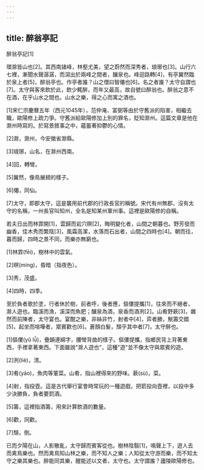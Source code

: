 ```yaml
---
---
---
```

title: 醉翁亭記
---




醉翁亭記[1]

環滁皆山也[2]。其西南諸峰，林壑尤美，望之蔚然而深秀者，琅琊也[3]。山行六七裡，漸聞水聲潺潺，而瀉出於兩峰之間者，釀泉也。峰迴路轉[4]，有亭翼然臨於泉上者[5]，醉翁亭也。作亭者誰？山之僧曰智僊也[6]。名之者誰？太守自謂也[7]。太守與客來飲於此，飲少輒醉，而年又最高，故自號曰醉翁也。醉翁之意不在酒，在乎山水之間也。山水之樂，得之心而寓之酒也。

[1]宋仁宗慶曆五年（西元1045年），范仲淹、富弼等由於守舊派的陷害，相繼去職，歐陽修上疏力爭。守舊派給歐陽修加上別的罪名，貶知滁州。這篇文章是他在滁州時寫的。於寫景敘事之中，蘊蓄著抑鬱的心情。

[2]滁，滁州，今安徽省滁縣。

[3]琅琊，山名，在滁州西南。

[4]回，轉彎。

[5]翼然，像鳥展翅的樣子。

[6]僊，同仙。

[7]太守，即郡太守，這是襲用前代郡的行政長官的稱號。宋代有州無郡，沒有太守的名稱，一州長官叫知州，全名是知某州軍州事。這裡是歐陽修的自稱。

若夫日出而林霏開[1]，雲歸而岩穴暝[2]，晦明變化者，山間之朝暮也。野芳發而幽香，佳木秀而繁陰[3]，風霜高潔，水落而石出者，山間之四時也[4]。朝而往，暮而歸，四時之景不同，而樂亦無窮也。

[1]林霏(fēi)，樹林中的雲氣。

[2]暝(míng)，昏暗（指夜色）。

[3]秀，茂盛。

[4]四時，四季。

至於負者歌於塗，行者休於樹，前者呼，後者應，傴僂提攜[1]，往來而不絕者，滁人遊也。臨溪而漁，溪深而魚肥；釀泉為酒，泉香而酒洌[2]。山肴野蔌[3]，雜然而前陳者，太守宴也。宴酣之樂，非絲非竹，射者中[4]，弈者勝，觥籌交錯[5]，起坐而喧嘩者，眾賓歡也[6]。蒼顏白髮，頹乎其中者[7]，太守醉也。

[1]傴僂(yǔ lǚ)，疊韻連綿字，腰彎背曲的樣子。傴僂提攜，指鄉民背上背著東西，手裡拿著東西。下面雖說"滁人遊也"，這種"遊"並不像太守與眾賓的遊。

[2]洌(liè)，清。

[3]肴(yáo)，魚肉等葷菜。山肴，指山裡得來的野味。蔌(sù)，菜。

[4]射，指投壺。這是古代舉行宴會時常玩的一種遊戲，把箭投向壺裡，以投中多少決勝負，負者要罰酒。

[5]籌，這裡指酒籌，用來計算飲酒的數量。

[6]歡，同歡。

[7]頹，倒。

已而夕陽在山，人影散亂，太守歸而賓客從也。樹林陰翳[1]，鳴聲上下，遊人去而禽鳥樂也。然而禽鳥知山林之樂，而不知人之樂；人知從太守游而樂，而不知太守之樂其樂也。醉能同其樂，醒能述以文者，太守也。太守謂誰？廬陵歐陽修也。